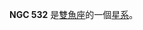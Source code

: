 {{Expand |time=2008-09-19T10:53:52+00:00 }}<!-- 本调用由 {{subst:Expand/auto}} 自动产生。 --> {{NGCInfoBox|NGCID=NGC 532|發現者=弗里德里希·威廉·赫歇爾|發現日期=1786年9月21日|其他編號=UGC 982, MCG 1-4-56,ZWG 411.55|曆元=J2000.0
|赤經=1時25分17.1秒
|赤緯=9°15'51"
|星座=雙魚座|星體=星系|星等=13.1|表面亮度=14.2|藍等=13.9}}

'''NGC 532''' 是[[雙魚座|雙魚座]]的一個[[星系|星系]]。

{{NGCReference|532}}
{{Catalogs|NGC=532}}

{{Galaxy-stub}}